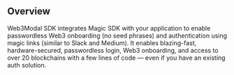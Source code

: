 ## Overview

Web3Modal SDK integrates Magic SDK with your application to enable passwordless Web3 onboarding (no seed phrases) and authentication using magic links (similar to Slack and Medium).
It enables blazing-fast, hardware-secured, passwordless login, Web3 onboarding, and access to over 20 blockchains with a few lines of code — even if you have an existing auth solution.